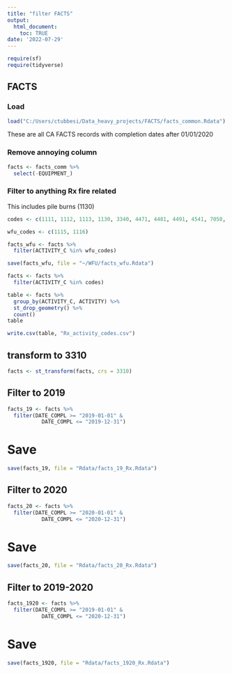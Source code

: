 ```yaml
---
title: "filter FACTS"
output: 
  html_document:
    toc: TRUE
date: '2022-07-29'
---
```


```r
require(sf)
require(tidyverse)
```

## FACTS

### Load
```r
load("C:/Users/ctubbesi/Data_heavy_projects/FACTS/facts_common.Rdata")
```

These are all CA FACTS records with completion dates after 01/01/2020


### Remove annoying column
```r
facts <- facts_comm %>% 
  select(-EQUIPMENT_)
```


### Filter to anything Rx fire related

This includes pile burns (1130)
```r
codes <- c(1111, 1112, 1113, 1130, 3340, 4471, 4481, 4491, 4541, 7050, 7015,6101, 2540)
```

```r
wfu_codes <- c(1115, 1116)
```

```r
facts_wfu <- facts %>% 
  filter(ACTIVITY_C %in% wfu_codes)
```

```r
save(facts_wfu, file = "~/WFU/facts_wfu.Rdata")
```



```r
facts <- facts %>%
  filter(ACTIVITY_C %in% codes)
```

```r
table <- facts %>% 
  group_by(ACTIVITY_C, ACTIVITY) %>%
  st_drop_geometry() %>% 
  count()
table
```

```r
write.csv(table, "Rx_activity_codes.csv")
```

## transform to 3310
```r
facts <- st_transform(facts, crs = 3310)
```


## Filter to 2019

```r
facts_19 <- facts %>% 
  filter(DATE_COMPL >= "2019-01-01" & 
           DATE_COMPL <= "2019-12-31") 
```



# Save
```r
save(facts_19, file = "Rdata/facts_19_Rx.Rdata")
```

## Filter to 2020

```r
facts_20 <- facts %>% 
  filter(DATE_COMPL >= "2020-01-01" & 
           DATE_COMPL <= "2020-12-31") 
```

# Save
```r
save(facts_20, file = "Rdata/facts_20_Rx.Rdata")
```


## Filter to 2019-2020

```r
facts_1920 <- facts %>% 
  filter(DATE_COMPL >= "2019-01-01" & 
           DATE_COMPL <= "2020-12-31") 
```

# Save
```r
save(facts_1920, file = "Rdata/facts_1920_Rx.Rdata")
```

